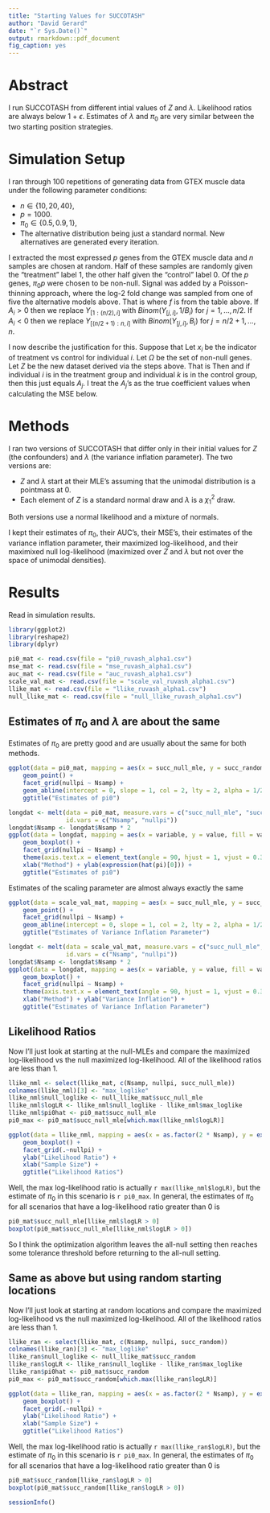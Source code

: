 ```yaml
---
title: "Starting Values for SUCCOTASH"
author: "David Gerard"
date: "`r Sys.Date()`"
output: rmarkdown::pdf_document
fig_caption: yes
---
```




# Abstract
I run SUCCOTASH from different intial values of $Z$ and $\lambda$. Likelihood ratios are always below 1 + $\epsilon$. Estimates of $\lambda$ and $\pi_0$ are very similar between the two starting position strategies.

# Simulation Setup
I ran through 100 repetitions of generating data from GTEX muscle data under the following parameter conditions:

* $n \in \{10, 20, 40\}$,
* $p = 1000$.
* $\pi_0 \in \{0.5, 0.9, 1\}$,
* The alternative distribution being just a standard normal. New alternatives are generated every iteration.

I extracted the most expressed $p$ genes from the GTEX muscle data and $n$ samples are chosen at
random. Half of these samples are randomly given the "treatment"
label 1, the other half given the "control" label 0. Of the $p$
genes, $\pi_0p$ were chosen to be non-null. Signal was added by a
Poisson-thinning approach, where the log-2 fold change was sampled from one of five the alternative models above.
That is
\begin{align}
  A_1,\ldots,A_{p/2} &\sim f\\
  B_i &= 2^{A_i} \text{ for } i = 1,\ldots, p/2,
\end{align}
where $f$ is from the table above. If $A_i > 0$ then we replace $Y_{[1:(n/2), i]}$ with $Binom(Y_{[j,i]}, 1 / B_i)$ for $j = 1,\ldots, n/2$. If $A_i < 0$ then we replace $Y_{[(n/2 + 1):n, i]}$ with $Binom(Y_{[j,i]}, B_i)$ for $j = n/2 + 1,\ldots, n$.

I now describe the justification for this. Suppose that
\begin{align}
Y_{ij} \sim Poisson(\lambda_j).
\end{align}
Let $x_{i}$ be the indicator of treatment vs control for individual $i$. Let $\Omega$ be the set of non-null genes. Let $Z$ be the new dataset derived via the steps above. That is
\begin{align}
Z_{ij} | Y_{ij}=
\begin{cases}
Binom(Y_{ij}, 2 ^ {A_{j}x_i}) & \text{if } A_{j} < 0 \text{ and } j \in \Omega\\
Binom(Y_{ij}, 2 ^ {-A_{j}(1 - x_i)}) & \text{if } A_{j} > 0 \text{ and } j \in \Omega\\
Y_{ij} & \text{if } j \not\in \Omega.
\end{cases}
\end{align}
Then
\begin{align}
Z_{ij} | A_{j}, A_{j} < 0, j \in \Omega &\sim Poisson(2^{A_{j}x_i}\lambda_j)\\
Z_{ij} | A_{j}, A_{j} > 0, j \in \Omega &\sim Poisson(2^{-A_{j}(1 - x_i)}\lambda_j),
\end{align}
and
\begin{align}
E[\log_2(Z_{ij}) - \log_2(Z_{kj}) | A_{j}, A_{j} < 0, j \in \Omega] &\approx A_{j}x_i - A_{j}x_k, \text{ and}\\
E[\log_2(Z_{ij}) - \log_2(Z_{kj}) | A_{j}, A_{j} > 0, j \in \Omega] &\approx -A_{j}(1 - x_i) + A_{j}(1 - x_k).
\end{align}
if individual $i$ is in the treatment group and individual $k$ is in the control group, then this just equals $A_j$. I treat the $A_j$'s as the true coefficient values when calculating the MSE below.

# Methods
I ran two versions of SUCCOTASH that differ only in their initial values for $Z$ (the confounders) and $\lambda$ (the variance inflation parameter). The two versions are:

* $Z$ and $\lambda$ start at their MLE's assuming that the unimodal distribution is a pointmass at 0.
* Each element of $Z$ is a standard normal draw and $\lambda$ is a $\chi^2_1$ draw.

Both versions use a normal likelihood and a mixture of normals.

I kept their estimates of $\pi_0$, their AUC's, their MSE's, their estimates of the variance inflation parameter, their maximized log-likelihood, and their maximixed null log-likelihood (maximized over $Z$ and $\lambda$ but not over the space of unimodal densities).

# Results
Read in simulation results.
```r
library(ggplot2)
library(reshape2)
library(dplyr)

pi0_mat <- read.csv(file = "pi0_ruvash_alpha1.csv")
mse_mat <- read.csv(file = "mse_ruvash_alpha1.csv")
auc_mat <- read.csv(file = "auc_ruvash_alpha1.csv")
scale_val_mat <- read.csv(file = "scale_val_ruvash_alpha1.csv")
llike_mat <- read.csv(file = "llike_ruvash_alpha1.csv")
null_llike_mat <- read.csv(file = "null_llike_ruvash_alpha1.csv")

```
## Estimates of $\pi_0$ and $\lambda$ are about the same
Estimates of $\pi_0$ are pretty good and are usually about the same for both methods.
```r
ggplot(data = pi0_mat, mapping = aes(x = succ_null_mle, y = succ_random)) +
    geom_point() +
    facet_grid(nullpi ~ Nsamp) +
    geom_abline(intercept = 0, slope = 1, col = 2, lty = 2, alpha = 1/2) +
    ggtitle("Estimates of pi0")

longdat <- melt(data = pi0_mat, measure.vars = c("succ_null_mle", "succ_random"),
                id.vars = c("Nsamp", "nullpi"))
longdat$Nsamp <- longdat$Nsamp * 2
ggplot(data = longdat, mapping = aes(x = variable, y = value, fill = variable)) +
    geom_boxplot() +
    facet_grid(nullpi ~ Nsamp) +
    theme(axis.text.x = element_text(angle = 90, hjust = 1, vjust = 0.3)) +
    xlab("Method") + ylab(expression(hat(pi)[0])) +
    ggtitle("Estimates of pi0")
```

Estimates of the scaling parameter are almost always exactly the same
```r
ggplot(data = scale_val_mat, mapping = aes(x = succ_null_mle, y = succ_random)) +
    geom_point() +
    facet_grid(nullpi ~ Nsamp) +
    geom_abline(intercept = 0, slope = 1, col = 2, lty = 2, alpha = 1/2) +
    ggtitle("Estimates of Variance Inflation Parameter")

longdat <- melt(data = scale_val_mat, measure.vars = c("succ_null_mle", "succ_random"),
                id.vars = c("Nsamp", "nullpi"))
longdat$Nsamp <- longdat$Nsamp * 2
ggplot(data = longdat, mapping = aes(x = variable, y = value, fill = variable)) +
    geom_boxplot() +
    facet_grid(nullpi ~ Nsamp) +
    theme(axis.text.x = element_text(angle = 90, hjust = 1, vjust = 0.3)) +
    xlab("Method") + ylab("Variance Inflation") +
    ggtitle("Estimates of Variance Inflation Parameter")
```

## Likelihood Ratios

Now I'll just look at starting at the null-MLEs and compare the maximized log-likelihood vs the null maximized log-likelihood. All of the likelihood ratios are less than 1.
```r
llike_nml <- select(llike_mat, c(Nsamp, nullpi, succ_null_mle))
colnames(llike_nml)[3] <- "max_loglike"
llike_nml$null_loglike <- null_llike_mat$succ_null_mle
llike_nml$logLR <- llike_nml$null_loglike - llike_nml$max_loglike
llike_nml$pi0hat <- pi0_mat$succ_null_mle
pi0_max <- pi0_mat$succ_null_mle[which.max(llike_nml$logLR)]

ggplot(data = llike_nml, mapping = aes(x = as.factor(2 * Nsamp), y = exp(logLR))) +
    geom_boxplot() +
    facet_grid(.~nullpi) +
    ylab("Likelihood Ratio") +
    xlab("Sample Size") +
    ggtitle("Likelihood Ratios")
```

Well, the max log-likelihood ratio is actually `r max(llike_nml$logLR)`, but the estimate of $\pi_0$ in this scenario is `r pi0_max`. In general, the estimates of $\pi_0$ for all scenarios that have a log-likelihood ratio greater than 0 is
```r
pi0_mat$succ_null_mle[llike_nml$logLR > 0]
boxplot(pi0_mat$succ_null_mle[llike_nml$logLR > 0])
```

So I think the optimization algorithm leaves the all-null setting then reaches some tolerance threshold before returning to the all-null setting.

## Same as above but using random starting locations
Now I'll just look at starting at random locations and compare the maximized log-likelihood vs the null maximized log-likelihood. All of the likelihood ratios are less than 1.
```r
llike_ran <- select(llike_mat, c(Nsamp, nullpi, succ_random))
colnames(llike_ran)[3] <- "max_loglike"
llike_ran$null_loglike <- null_llike_mat$succ_random
llike_ran$logLR <- llike_ran$null_loglike - llike_ran$max_loglike
llike_ran$pi0hat <- pi0_mat$succ_random
pi0_max <- pi0_mat$succ_random[which.max(llike_ran$logLR)]

ggplot(data = llike_ran, mapping = aes(x = as.factor(2 * Nsamp), y = exp(logLR))) +
    geom_boxplot() +
    facet_grid(.~nullpi) +
    ylab("Likelihood Ratio") +
    xlab("Sample Size") +
    ggtitle("Likelihood Ratios")
```

Well, the max log-likelihood ratio is actually `r max(llike_ran$logLR)`, but the estimate of $\pi_0$ in this scenario is `r pi0_max`. In general, the estimates of $\pi_0$ for all scenarios that have a log-likelihood ratio greater than 0 is
```r
pi0_mat$succ_random[llike_ran$logLR > 0]
boxplot(pi0_mat$succ_random[llike_ran$logLR > 0])
```

\clearpage

```r
sessionInfo()
```
